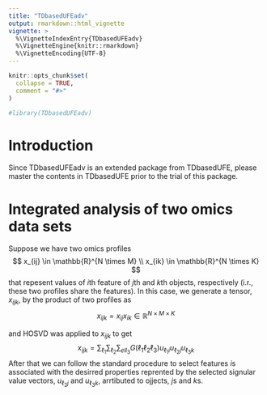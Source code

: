 ```yaml
---
title: "TDbasedUFEadv"
output: rmarkdown::html_vignette
vignette: >
  %\VignetteIndexEntry{TDbasedUFEadv}
  %\VignetteEngine{knitr::rmarkdown}
  %\VignetteEncoding{UTF-8}
---
```


```r
knitr::opts_chunk$set(
  collapse = TRUE,
  comment = "#>"
)
```

```r
#library(TDbasedUFEadv)
```

# Introduction 

Since TDbasedUFEadv is an extended package from TDbasedUFE, please master the contents in TDbasedUFE prior to the trial of this package. 

# Integrated analysis of two omics data sets

Suppose we have two omics profiles
$$
x_{ij} \in \mathbb{R}^{N \times M} \\
x_{ik} \in \mathbb{R}^{N \times K}
$$
that repesent values of $i$th feature  of $j$th and $k$th objects, respectively (i.r., these two profiles share the features).
In this case, we generate a tensor, $x_{ijk}$, by the product of two profiles as
$$
x_{ijk} =  x_{ij}x_{ik} \in \mathbb{R}^{N \times M \times K}
$$

and HOSVD was applied to $x_{ijk}$ to get
$$
x_{ijk} = \sum_{\ell_1} \sum_{\ell_2} \sum_{ell_3} G(\ell_1 \ell_2 \ell_3) u_{\ell_1 i} u_{\ell_2 j} u_{\ell_3 k}
$$
After that we can follow the standard procedure to select features $i$s associated with the desirred properties reprented by the selected signular value vectors, $u_{\ell_2 j}$ and $u_{\ell_3 k}$, arrtibuted to ojjects, $j$s and $k$s.

